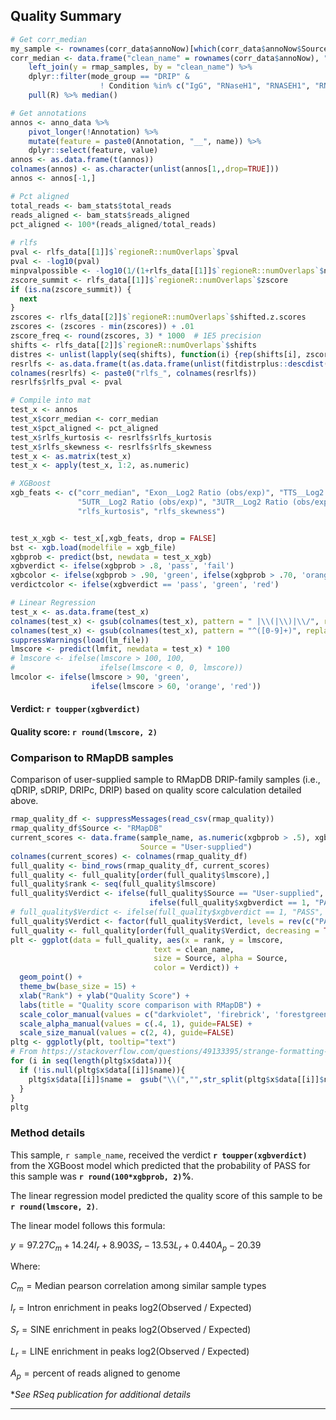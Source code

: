 ## Quality Summary

```r
# Get corr_median
my_sample <- rownames(corr_data$annoNow)[which(corr_data$annoNow$Source != "RMapDB")]
corr_median <- data.frame("clean_name" = rownames(corr_data$annoNow), "R" = corr_data$corMat[my_sample,]) %>% 
    left_join(y = rmap_samples, by = "clean_name") %>%
    dplyr::filter(mode_group == "DRIP" & 
                    ! Condition %in% c("IgG", "RNaseH1", "RNASEH1", "RNH-high", "WKKD")) %>%
    pull(R) %>% median()

# Get annotations
annos <- anno_data %>%
    pivot_longer(!Annotation) %>%
    mutate(feature = paste0(Annotation, "__", name)) %>%
    dplyr::select(feature, value) 
annos <- as.data.frame(t(annos))
colnames(annos) <- as.character(unlist(annos[1,,drop=TRUE]))
annos <- annos[-1,]

# Pct aligned  
total_reads <- bam_stats$total_reads 
reads_aligned <- bam_stats$reads_aligned
pct_aligned <- 100*(reads_aligned/total_reads)
  
# rlfs
pval <- rlfs_data[[1]]$`regioneR::numOverlaps`$pval
pval <- -log10(pval)
minpvalpossible <- -log10(1/(1+rlfs_data[[1]]$`regioneR::numOverlaps`$ntimes))
zscore_summit <- rlfs_data[[1]]$`regioneR::numOverlaps`$zscore
if (is.na(zscore_summit)) {
  next
}
zscores <- rlfs_data[[2]]$`regioneR::numOverlaps`$shifted.z.scores
zscores <- (zscores - min(zscores)) + .01
zscore_freq <- round(zscores, 3) * 1000  # 1E5 precision
shifts <- rlfs_data[[2]]$`regioneR::numOverlaps`$shifts
distres <- unlist(lapply(seq(shifts), function(i) {rep(shifts[i], zscore_freq[i])}))
resrlfs <- as.data.frame(t(as.data.frame(unlist(fitdistrplus::descdist(distres, graph = FALSE)))))
colnames(resrlfs) <- paste0("rlfs_", colnames(resrlfs))
resrlfs$rlfs_pval <- pval

# Compile into mat
test_x <- annos
test_x$corr_median <- corr_median
test_x$pct_aligned <- pct_aligned
test_x$rlfs_kurtosis <- resrlfs$rlfs_kurtosis
test_x$rlfs_skewness <- resrlfs$rlfs_skewness
test_x <- as.matrix(test_x)
test_x <- apply(test_x, 1:2, as.numeric)

# XGBoost
xgb_feats <- c("corr_median", "Exon__Log2 Ratio (obs/exp)", "TTS__Log2 Ratio (obs/exp)", 
               "5UTR__Log2 Ratio (obs/exp)", "3UTR__Log2 Ratio (obs/exp)",
               "rlfs_kurtosis", "rlfs_skewness")


test_x_xgb <- test_x[,xgb_feats, drop = FALSE]
bst <- xgb.load(modelfile = xgb_file)
xgbprob <- predict(bst, newdata = test_x_xgb)
xgbverdict <- ifelse(xgbprob > .8, 'pass', 'fail')
xgbcolor <- ifelse(xgbprob > .90, 'green', ifelse(xgbprob > .70, 'orange', 'red'))
verdictcolor <- ifelse(xgbverdict == 'pass', 'green', 'red')

# Linear Regression
test_x <- as.data.frame(test_x)
colnames(test_x) <- gsub(colnames(test_x), pattern = " |\\(|\\)|\\/", replacement = "_")
colnames(test_x) <- gsub(colnames(test_x), pattern = "^([0-9]+)", replacement = "d\\1")
suppressWarnings(load(lm_file))
lmscore <- predict(lmfit, newdata = test_x) * 100
# lmscore <- ifelse(lmscore > 100, 100,
#                   ifelse(lmscore < 0, 0, lmscore))
lmcolor <- ifelse(lmscore > 90, 'green', 
                  ifelse(lmscore > 60, 'orange', 'red'))
```


<h4>Verdict: <strong style="color: `r verdictcolor`">`r toupper(xgbverdict)`</strong></h4>

<h4>Quality score: <strong style="color: `r lmcolor`">`r round(lmscore, 2)`</strong></h4>


### Comparison to RMapDB samples

Comparison of user-supplied sample to RMapDB DRIP-family samples (i.e., qDRIP, sDRIP, DRIPc, DRIP) based on quality score calculation detailed above.

```r
rmap_quality_df <- suppressMessages(read_csv(rmap_quality)) 
rmap_quality_df$Source <- "RMapDB"
current_scores <- data.frame(sample_name, as.numeric(xgbprob > .5), xgbprob, as.numeric(xgbprob > .5), lmscore,
                             Source = "User-supplied")
colnames(current_scores) <- colnames(rmap_quality_df)
full_quality <- bind_rows(rmap_quality_df, current_scores)
full_quality <- full_quality[order(full_quality$lmscore),]
full_quality$rank <- seq(full_quality$lmscore)
full_quality$Verdict <- ifelse(full_quality$Source == "User-supplied", paste0("User-supplied: ", toupper(xgbverdict)), 
                               ifelse(full_quality$xgbverdict == 1, "PASS", "FAIL"))
# full_quality$Verdict <- ifelse(full_quality$xgbverdict == 1, "PASS", "FAIL")
full_quality$Verdict <- factor(full_quality$Verdict, levels = rev(c("PASS", "FAIL", paste0("User-supplied: ", toupper(xgbverdict)))))
full_quality <- full_quality[order(full_quality$Verdict, decreasing = TRUE),]
plt <- ggplot(data = full_quality, aes(x = rank, y = lmscore, 
                                text = clean_name, 
                                size = Source, alpha = Source,
                                color = Verdict)) +
  geom_point() +
  theme_bw(base_size = 15) +
  xlab("Rank") + ylab("Quality Score") + 
  labs(title = "Quality score comparison with RMapDB") +
  scale_color_manual(values = c("darkviolet", 'firebrick', 'forestgreen')) +
  scale_alpha_manual(values = c(.4, 1), guide=FALSE) +
  scale_size_manual(values = c(2, 4), guide=FALSE)
pltg <- ggplotly(plt, tooltip="text")
# From https://stackoverflow.com/questions/49133395/strange-formatting-of-legend-in-ggplotly-in-r
for (i in seq(length(pltg$x$data))){
  if (!is.null(pltg$x$data[[i]]$name)){
    pltg$x$data[[i]]$name =  gsub("\\(","",str_split(pltg$x$data[[i]]$name,",")[[1]][1])
  }
}
pltg
```


### Method details

This sample, `r sample_name`, received the verdict <strong style="color: `r verdictcolor`">`r toupper(xgbverdict)`</strong> from the XGBoost model which predicted that the probability of PASS for this sample was <strong style="color: `r xgbcolor`">`r round(100*xgbprob, 2)`%</strong>.

The linear regression model predicted the quality score of this sample to be <strong style="color: `r lmcolor`">`r round(lmscore, 2)`</strong>. 

The linear model follows this formula:

$y = 97.27C_m + 14.24I_r + 8.903S_r - 13.53L_r + 0.440A_p - 20.39$

Where:

$C_m = \text{Median pearson correlation among similar sample types}$

$I_r = \text{Intron enrichment in peaks log2(Observed / Expected)}$

$S_r = \text{SINE enrichment in peaks log2(Observed / Expected)}$

$L_r = \text{LINE enrichment in peaks log2(Observed / Expected)}$

$A_p = \text{percent of reads aligned to genome}$


\**See RSeq publication for additional details*

***
